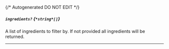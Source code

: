 {/* Autogenerated DO NOT EDIT  */}
##### `ingredients?` *{`*string*[]`}*
A list of ingredients to filter by. If not provided all ingredients will be returned.

---
